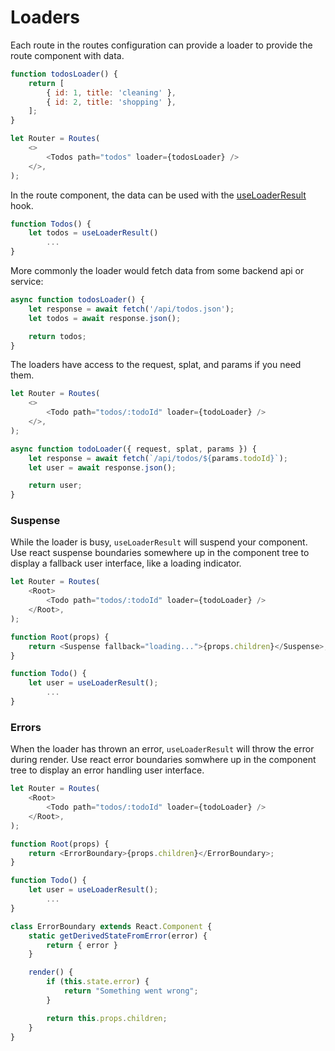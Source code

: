 # Loaders

Each route in the routes configuration can provide a loader to provide the route component with data.

```javascript
function todosLoader() {
	return [
		{ id: 1, title: 'cleaning' },
		{ id: 2, title: 'shopping' },
	];
}

let Router = Routes(
	<>
		<Todos path="todos" loader={todosLoader} />
	</>,
);
```

In the route component, the data can be used with the [useLoaderResult](/hooks/use-loader-result) hook.

```javascript
function Todos() {
	let todos = useLoaderResult()
		...
}
```

More commonly the loader would fetch data from some backend api or service:

```javascript
async function todosLoader() {
	let response = await fetch('/api/todos.json');
	let todos = await response.json();

	return todos;
}
```

The loaders have access to the request, splat, and params if you need them.

```javascript
let Router = Routes(
	<>
		<Todo path="todos/:todoId" loader={todoLoader} />
	</>,
);

async function todoLoader({ request, splat, params }) {
	let response = await fetch(`/api/todos/${params.todoId}`);
	let user = await response.json();

	return user;
}
```

### Suspense

While the loader is busy, `useLoaderResult` will suspend your component.
Use react suspense boundaries somewhere up in the component tree to display a fallback user interface, like a loading indicator.

```javascript
let Router = Routes(
	<Root>
		<Todo path="todos/:todoId" loader={todoLoader} />
	</Root>,
);

function Root(props) {
	return <Suspense fallback="loading...">{props.children}</Suspense>;
}

function Todo() {
	let user = useLoaderResult();
		...
}
```

### Errors

When the loader has thrown an error, `useLoaderResult` will throw the error during render.
Use react error boundaries somwhere up in the component tree to display an error handling user interface.

```javascript
let Router = Routes(
	<Root>
		<Todo path="todos/:todoId" loader={todoLoader} />
	</Root>,
);

function Root(props) {
	return <ErrorBoundary>{props.children}</ErrorBoundary>;
}

function Todo() {
	let user = useLoaderResult();
		...
}

class ErrorBoundary extends React.Component {
	static getDerivedStateFromError(error) {
		return { error }
	}

	render() {
		if (this.state.error) {
			return "Something went wrong";
		}

		return this.props.children;
	}
}
```
